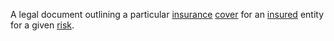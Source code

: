 A legal document outlining a particular [[insurance]] [[cover]] for an [[insured]] entity for a given [[risk]].